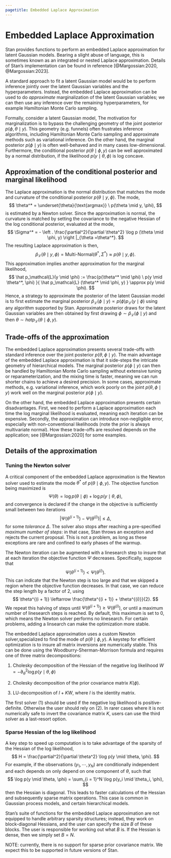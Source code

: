 ```yaml
---
pagetitle: Embedded Laplace Approximation
---
```


# Embedded Laplace Approximation

Stan provides functions to perform an embedded Laplace
approximation for latent Gaussian models. Bearing a slight abuse of language,
this is sometimes known as an integrated or nested Laplace approximation.
Details of Stan's implementation can be found in reference
[@Margossian:2020, @Margossian:2023].

A standard approach to fit a latent Gaussian model would be to perform inference
jointly over the latent Gaussian variables and the hyperparameters.
Instead, the embedded Laplace approximation can be used to do *approximate*
marginalization of the latent Gaussian variables; we can then
use any inference over the remaining hyperparameters, for example Hamiltonian
Monte Carlo sampling.

Formally, consider a latent Gaussian model,
\begin{eqnarray*}
  \phi & \sim & p(\phi) \\
  \theta & \sim & \text{Multi-Normal}(0, K(\phi)) \\
  y & \sim & p(y \mid \theta, \phi).
\end{eqnarray*}
The motivation for marginalization is to bypass the challenging geometry of the joint
posterior $p(\phi, \theta \mid y)$. This geometry (e.g. funnels) often frustrates
inference algorithms, including Hamiltonian Monte Carlo sampling and approximate
methods such as variational inference. On the other hand, the marginal posterior
$p(\phi \mid y)$ is often well-behaved and in many cases low-dimensional.
Furthermore, the conditional posterior $p(\theta \mid \phi, y)$ can be well
approximated by a normal distribution, if the likelihood $p(y \mid \theta, \phi)$
is log concave.


## Approximation of the conditional posterior and marginal likelihood

The Laplace approximation is the normal distribution that matches the mode
and curvature of the conditional posterior $p(\theta \mid y, \phi)$.
The mode,
$$
  \theta^* = \underset{\theta}{\text{argmax}} \ p(\theta \mid y, \phi),
$$
is estimated by a Newton solver. Since the approximation is normal,
the curvature is matched by setting the covariance to the negative Hessian
of the log conditional posterior, evaluated at the mode,
$$
  \Sigma^* = -  \left . \frac{\partial^2}{\partial \theta^2}
    \log p (\theta \mid \phi, y) \right |_{\theta =\theta^*}.
$$
The resulting Laplace approximation is then,
$$
\hat p_\mathcal{L} (\theta \mid y, \phi) = \text{Multi-Normal}(\theta^*, \Sigma^*)
\approx p(\theta \mid y, \phi).
$$
This approximation implies another approximation for the marginal likelihood,
$$
   \hat p_\mathcal{L}(y \mid \phi) := \frac{p(\theta^* \mid \phi) \
   p(y \mid \theta^*, \phi) }{ \hat p_\mathcal{L} (\theta^* \mid \phi, y) }
   \approx p(y \mid \phi).
$$
Hence, a strategy to approximate the posterior of the latent Gaussian model
is to first estimate the marginal posterior
$\hat p_\mathcal{L}(\phi \mid y) \propto p(\phi) p_\mathcal{L} (y \mid \phi)$
using any algorithm supported by Stan.
Approximate posterior draws for the latent Gaussian variables are then
obtained by first drawing $\phi \sim \hat p_\mathcal{L}(\phi \mid y)$ and
then $\theta \sim  hat p_\mathcal{L}(\theta \mid \phi, y)$.


## Trade-offs of the approximation

The embedded Laplace approximation presents several trade-offs with standard
inference over the joint posterior $p(\theta, \phi \mid y)$. The main
advantage of the embedded Laplace approximation is that it side-steps the
intricate geometry of hierarchical models. The marginal posterior
$p(\phi \mid y)$ can then be handled by Hamiltonian Monte Carlo sampling
without extensive tuning or reparameterization, and the mixing time is faster,
meaning we can run shorter chains to achieve a desired precision. In some cases,
approximate methods, e.g. variational inference, which
work poorly on the joint $p(\theta, \phi \mid y)$ work well on the marginal
posterior $p(\phi \mid y)$.

On the other hand, the embedded Laplace approximation presents certain
disadvantages. First, we need to perform a Laplace approximation each time
the log marginal likelihood is evaluated, meaning each iteration
can be expensive. Secondly, the approximation can introduce non-negligible
error, especially with non-conventional likelihoods (note the prior
is always multivariate normal). How these trade-offs are resolved depends on the application; see [@Margossian:2020] for some examples.


## Details of the approximation

### Tuning the Newton solver

A critical component of the embedded Laplace approximation is the Newton solver
used to estimate the mode $\theta^*$ of $p(\theta \mid \phi, y)$. The objective
function being maximized is
$$
\Psi(\theta) = \log p(\theta \mid \phi) + \log p(y \mid \theta, \phi),
$$
and convergence is declared if the change in the objective is sufficiently
small between two iterations
$$
| \Psi (\theta^{(i + 1)}) - \Psi (\theta^{(i)}) | \le \Delta,
$$
for some *tolerance* $\Delta$. The solver also stops after reaching a
pre-specified *maximum number of steps*: in that case, Stan throws an exception
and rejects the current proposal. This is not a problem, as
long as these exceptions are rare and confined to early phases of the warmup.

The Newton iteration can be augmented with a linesearch step to insure that
at each iteration the objective function $\Psi$ decreases. Specifically,
suppose that
$$
\Psi (\theta^{(i + 1)}) < \Psi (\theta^{(i)}).
$$
This can indicate that the Newton step is too large and that we skipped a region
where the objective function decreases. In that case, we can reduce the step
length by a factor of 2, using
$$
  \theta^{(i + 1)} \leftarrow \frac{\theta^{(i + 1)} + \theta^{(i)}}{2}.
$$
We repeat this halving of steps until
$\Psi (\theta^{(i + 1)}) \ge \Psi (\theta^{(i)})$, or until a maximum number
of linesearch steps is reached. By default, this maximum is set to 0, which
means the Newton solver performs no linesearch. For certain problems, adding
a linsearch can make the optimization more stable.


The embedded Laplace approximation uses a custom Newton solver,specialized
to find the mode of $p(\theta \mid \phi, y)$.
A keystep for efficient optimization is to insure all matrix inversions are
numerically stable. This can be done using the Woodburry-Sherman-Morrison
formula and requires one of three matrix decompositions:

1. Cholesky decomposition of the Hessian of the negative log likelihood
$W = - \partial^2_\theta \log p(y \mid \theta, \phi)$

2. Cholesky decomposition of the prior covariance matrix $K(\phi)$.

3. LU-decomposition of $I + KW$, where $I$ is the identity matrix.

The first solver (1) should be used if the negative log likelihood is
positive-definite. Otherwise the user should rely on (2). In rarer cases where
it is not numerically safe to invert the covariance matrix $K$, users can
use the third solver as a last-resort option.


### Sparse Hessian of the log likelihood

A key step to speed up computation is to take advantage of the sparsity of
the Hessian of the log likelihood,
$$
  H = \frac{\partial^2}{\partial \theta^2} \log p(y \mid \theta, \phi).
$$
For example, if the observations $(y_1, \cdots, y_N)$ are conditionally
independent and each depends on only depend on one component of $\theta$,
such that
$$
  \log p(y \mid \theta, \phi) = \sum_{i = 1}^N \log p(y_i \mid \theta_i, \phi),
$$
then the Hessian is diagonal. This leads to faster calculations of the Hessian
and subsequently sparse matrix operations. This case is common in Gaussian
process models, and certain hierarchical models.

Stan's suite of functions for the embedded Laplace approximation are not
equipped to handle arbitrary sparsity structures; instead, they work on
block-diagonal Hessians, and the user can specify the size $B$ of these blocks.
The user is responsible for working out what $B$ is. If the Hessian is dense,
then we simply set $B = N$.

NOTE: currently, there is no support for sparse prior covariance matrix.
We expect this to be supported in future versions of Stan.
